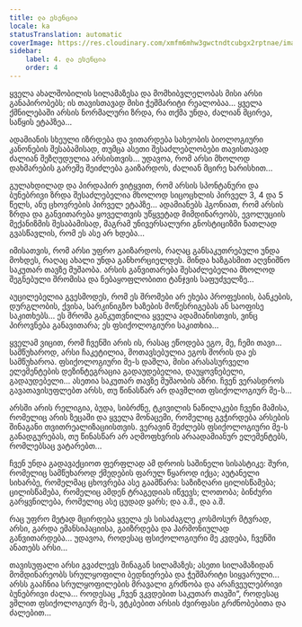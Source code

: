 ```yaml
---
title: ლა ესენცია
locale: ka
statusTranslation: automatic
coverImage: https://res.cloudinary.com/xmfm6mhw3gwctndtcubgx2rptnae/image/upload/v1740468922/small_cover_tratado_de_psicologia_revolucionaria_a4c0dca4e0.webp
sidebar:
    label: 4. ლა ესენცია
    order: 4
---
```

ყველა ახალშობილის სილამაზესა და მომხიბვლელობას მისი არსი განაპირობებს; ის თავისთავად მისი ჭეშმარიტი რეალობაა... ყველა ქმნილებაში არსის ნორმალური ზრდა, რა თქმა უნდა, ძალიან მცირეა, საწყის ეტაპზეა...

ადამიანის სხეული იზრდება და ვითარდება სახეობის ბიოლოგიური კანონების შესაბამისად, თუმცა ასეთი შესაძლებლობები თავისთავად ძალიან შეზღუდულია არსისთვის... უდავოა, რომ არსი მხოლოდ დახმარების გარეშე შეიძლება გაიზარდოს, ძალიან მცირე ხარისხით...

გულახდილად და პირდაპირ ვიტყვით, რომ არსის სპონტანური და ბუნებრივი ზრდა შესაძლებელია მხოლოდ სიცოცხლის პირველ 3, 4 და 5 წელს, ანუ ცხოვრების პირველ ეტაპზე... ადამიანებს ჰგონიათ, რომ არსის ზრდა და განვითარება ყოველთვის უწყვეტად მიმდინარეობს, ევოლუციის მექანიზმის შესაბამისად, მაგრამ უნივერსალური გნოსტიციზმი ნათლად გვასწავლის, რომ ეს ასე არ ხდება...

იმისათვის, რომ არსი უფრო გაიზარდოს, რაღაც განსაკუთრებული უნდა მოხდეს, რაღაც ახალი უნდა განხორციელდეს. მინდა ხაზგასმით აღვნიშნო საკუთარ თავზე მუშაობა. არსის განვითარება შესაძლებელია მხოლოდ შეგნებული შრომისა და ნებაყოფლობითი ტანჯვის საფუძველზე...

აუცილებელია გვესმოდეს, რომ ეს შრომები არ ეხება პროფესიის, ბანკების, დურგლობის, ქვისა, სარკინიგზო ხაზების მოწესრიგებას ან საოფისე საკითხებს... ეს შრომა განკუთვნილია ყველა ადამიანისთვის, ვინც პიროვნება განავითარა; ეს ფსიქოლოგიური საკითხია...

ყველამ ვიცით, რომ ჩვენში არის ის, რასაც ეწოდება ეგო, მე, ჩემი თავი... სამწუხაროდ, არსი ჩაკეტილია, მოთავსებულია ეგოს შორის და ეს სამწუხაროა. ფსიქოლოგიური მე-ს დაშლა, მისი არასასურველი ელემენტების დეზინტეგრაცია გადაუდებელია, დაუყოვნებელი, გადაუდებელი... ასეთია საკუთარ თავზე მუშაობის აზრი. ჩვენ ვერასდროს გავათავისუფლებთ არსს, თუ წინასწარ არ დავშლით ფსიქოლოგიურ მე-ს...

არსში არის რელიგია, ბუდა, სიბრძნე, ტკივილის ნაწილაკები ჩვენი მამისა, რომელიც არის ზეცაში და ყველა მონაცემი, რომელიც გვჭირდება არსების შინაგანი თვითრეალიზაციისთვის. ვერავინ შეძლებს ფსიქოლოგიური მე-ს განადგურებას, თუ წინასწარ არ აღმოფხვრის არაადამიანურ ელემენტებს, რომლებსაც ვატარებთ...

ჩვენ უნდა გადავაქციოთ ფერფლად ამ დროის საშინელი სისასტიკე: შური, რომელიც სამწუხაროდ ქმედების ფარულ წყაროდ იქცა; აუტანელი სიხარბე, რომელმაც ცხოვრება ასე გაამწარა: საზიზღარი ცილისწამება; ცილისწამება, რომელიც ამდენ ტრაგედიას იწვევს; ლოთობა; ბინძური გარყვნილება, რომელიც ასე ცუდად ყარს; და ა.შ., და ა.შ.

რაც უფრო მეტად მცირდება ყველა ეს სისაძაგლე კოსმოსურ მტვრად, არსი, გარდა ემანსიპაციისა, გაიზრდება და ჰარმონიულად განვითარდება... უდავოა, როდესაც ფსიქოლოგიური მე კვდება, ჩვენში ანათებს არსი...

თავისუფალი არსი გვაძლევს შინაგან სილამაზეს; ასეთი სილამაზიდან მომდინარეობს სრულყოფილი ბედნიერება და ჭეშმარიტი სიყვარული... არსს გააჩნია სრულყოფილების მრავალი გრძნობა და არაჩვეულებრივი ბუნებრივი ძალა... როდესაც „ჩვენ ვკვდებით საკუთარ თავში“, როდესაც ვშლით ფსიქოლოგიურ მე-ს, ვტკბებით არსის ძვირფასი გრძნობებითა და ძალებით...

